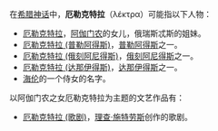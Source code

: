 在[[希腊神话|希腊神话]]中，'''厄勒克特拉'''（{{unicode|Ἠ}}λέκτρα）可能指以下人物：
*[[厄勒克特拉|厄勒克特拉]]，[[阿伽门农|阿伽门农]]的女儿，俄瑞斯忒斯的姐妹。
*[[厄勒克特拉_(普勒阿得斯)|厄勒克特拉 (普勒阿得斯)]]，[[普勒阿得斯|普勒阿得斯]]之一。
*[[厄勒克特拉_(俄刻阿尼得斯)|厄勒克特拉 (俄刻阿尼得斯)]]，[[俄刻阿尼得斯|俄刻阿尼得斯]]之一。
*[[厄勒克特拉_(达那伊得斯)|厄勒克特拉 (达那伊得斯)]]，[[达那伊得斯|达那伊得斯]]之一。
*[[海伦_(神话)|海伦]]的一个侍女的名字。

以阿伽门农之女厄勒克特拉为主题的文艺作品有：
*[[厄勒克特拉_(歌剧)|厄勒克特拉 (歌剧)]]，[[理查·施特劳斯|理查·施特劳斯]]创作的歌剧。
{{Disambiguation|Cat=五字人名译名消歧义}}